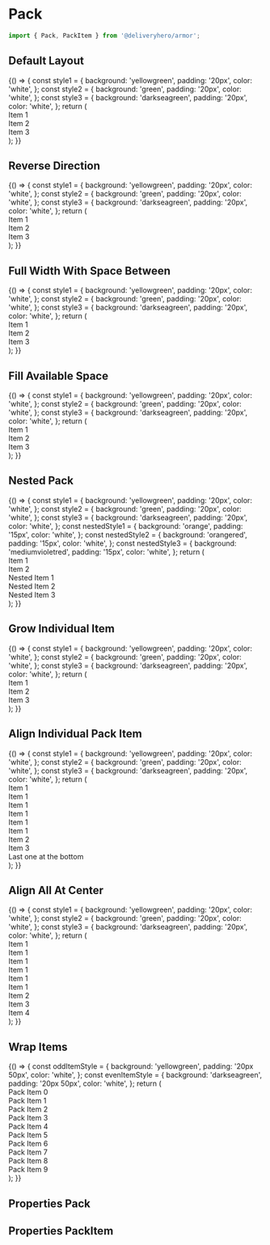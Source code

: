 

<Meta title="Components/Pack" component={Pack} />

# Pack

```js
import { Pack, PackItem } from '@deliveryhero/armor';
```

## Default Layout

<Preview>
    <Story name="DefaultLayout" height="250px">
        {() => {
            const style1 = {
                background: 'yellowgreen',
                padding: '20px',
                color: 'white',
            };
            const style2 = {
                background: 'green',
                padding: '20px',
                color: 'white',
            };
            const style3 = {
                background: 'darkseagreen',
                padding: '20px',
                color: 'white',
            };
            return (
                <Pack>
                    <PackItem>
                        <div style={style1}>Item 1</div>
                    </PackItem>
                    <PackItem>
                        <div style={style2}>Item 2</div>
                    </PackItem>
                    <PackItem>
                        <div style={style3}>Item 3</div>
                    </PackItem>
                </Pack>
            );
        }}
    </Story>
</Preview>

## Reverse Direction

<Preview>
    <Story name="ReverseDirection" height="250px">
        {() => {
            const style1 = {
                background: 'yellowgreen',
                padding: '20px',
                color: 'white',
            };
            const style2 = {
                background: 'green',
                padding: '20px',
                color: 'white',
            };
            const style3 = {
                background: 'darkseagreen',
                padding: '20px',
                color: 'white',
            };
            return (
                <Pack reverse>
                    <PackItem>
                        <div style={style1}>Item 1</div>
                    </PackItem>
                    <PackItem>
                        <div style={style2}>Item 2</div>
                    </PackItem>
                    <PackItem>
                        <div style={style3}>Item 3</div>
                    </PackItem>
                </Pack>
            );
        }}
    </Story>
</Preview>

## Full Width With Space Between

<Preview>
    <Story name="FullWidthWithSpaceBetween" height="250px">
        {() => {
            const style1 = {
                background: 'yellowgreen',
                padding: '20px',
                color: 'white',
            };
            const style2 = {
                background: 'green',
                padding: '20px',
                color: 'white',
            };
            const style3 = {
                background: 'darkseagreen',
                padding: '20px',
                color: 'white',
            };
            return (
                <Pack justifyContent="space-between">
                    <PackItem>
                        <div style={style1}>Item 1</div>
                    </PackItem>
                    <PackItem>
                        <div style={style2}>Item 2</div>
                    </PackItem>
                    <PackItem>
                        <div style={style3}>Item 3</div>
                    </PackItem>
                </Pack>
            );
        }}
    </Story>
</Preview>

## Fill Available Space

<Preview>
    <Story name="FillAvailableSpace" height="250px">
        {() => {
            const style1 = {
                background: 'yellowgreen',
                padding: '20px',
                color: 'white',
            };
            const style2 = {
                background: 'green',
                padding: '20px',
                color: 'white',
            };
            const style3 = {
                background: 'darkseagreen',
                padding: '20px',
                color: 'white',
            };
            return (
                <Pack>
                    <PackItem flexGrow={1}>
                        <div style={style1}>Item 1</div>
                    </PackItem>
                    <PackItem flexGrow={1}>
                        <div style={style2}>Item 2</div>
                    </PackItem>
                    <PackItem flexGrow={1}>
                        <div style={style3}>Item 3</div>
                    </PackItem>
                </Pack>
            );
        }}
    </Story>
</Preview>

## Nested Pack

<Preview>
    <Story name="NestedPack" height="250px">
        {() => {
            const style1 = {
                background: 'yellowgreen',
                padding: '20px',
                color: 'white',
            };
            const style2 = {
                background: 'green',
                padding: '20px',
                color: 'white',
            };
            const style3 = {
                background: 'darkseagreen',
                padding: '20px',
                color: 'white',
            };
            const nestedStyle1 = {
                background: 'orange',
                padding: '15px',
                color: 'white',
            };
            const nestedStyle2 = {
                background: 'orangered',
                padding: '15px',
                color: 'white',
            };
            const nestedStyle3 = {
                background: 'mediumvioletred',
                padding: '15px',
                color: 'white',
            };
            return (
                <Pack>
                    <PackItem flexGrow={1}>
                        <div style={style1}>Item 1</div>
                    </PackItem>
                    <PackItem flexGrow={1}>
                        <div style={style2}>Item 2</div>
                    </PackItem>
                    <PackItem flexGrow={1}>
                        <div style={{...style3, padding: '5px'}}>
                            <Pack>
                                <PackItem flexGrow={1}>
                                    <div style={nestedStyle1}>
                                        Nested Item 1
                                    </div>
                                </PackItem>
                                <PackItem flexGrow={1}>
                                    <div style={nestedStyle2}>
                                        Nested Item 2
                                    </div>
                                </PackItem>
                                <PackItem flexGrow={1}>
                                    <div style={nestedStyle3}>
                                        Nested Item 3
                                    </div>
                                </PackItem>
                            </Pack>
                        </div>
                    </PackItem>
                </Pack>
            );
        }}
    </Story>
</Preview>

## Grow Individual Item

<Preview>
    <Story name="GrowIndividualItem" height="250px">
        {() => {
            const style1 = {
                background: 'yellowgreen',
                padding: '20px',
                color: 'white',
            };
            const style2 = {
                background: 'green',
                padding: '20px',
                color: 'white',
            };
            const style3 = {
                background: 'darkseagreen',
                padding: '20px',
                color: 'white',
            };
            return (
                <Pack justifyContent="space-between">
                    <PackItem>
                        <div style={style1}>Item 1</div>
                    </PackItem>
                    <PackItem flexGrow={10}>
                        <div style={style2}>Item 2</div>
                    </PackItem>
                    <PackItem>
                        <div style={style3}>Item 3</div>
                    </PackItem>
                </Pack>
            );
        }}
    </Story>
</Preview>

## Align Individual Pack Item

<Preview>
    <Story name="AlignPackItem" height="250px">
        {() => {
            const style1 = {
                background: 'yellowgreen',
                padding: '20px',
                color: 'white',
            };
            const style2 = {
                background: 'green',
                padding: '20px',
                color: 'white',
            };
            const style3 = {
                background: 'darkseagreen',
                padding: '20px',
                color: 'white',
            };
            return (
                <Pack alignItems="flex-start">
                    <PackItem>
                        <div style={style1}>
                            Item 1 <br />
                            Item 1 <br />
                            Item 1 <br />
                            Item 1 <br />
                            Item 1 <br />
                            Item 1 <br />
                        </div>
                    </PackItem>
                    <PackItem>
                        <div style={style3}>Item 2</div>
                    </PackItem>
                    <PackItem flexGrow={10}>
                        <div style={style2}>Item 3</div>
                    </PackItem>
                    <PackItem alignSelf="flex-end">
                        <div style={style3}>Last one at the bottom</div>
                    </PackItem>
                </Pack>
            );
        }}
    </Story>
</Preview>

## Align All At Center

<Preview>
    <Story name="AlignAllAtCenter" height="250px">
        {() => {
            const style1 = {
                background: 'yellowgreen',
                padding: '20px',
                color: 'white',
            };
            const style2 = {
                background: 'green',
                padding: '20px',
                color: 'white',
            };
            const style3 = {
                background: 'darkseagreen',
                padding: '20px',
                color: 'white',
            };
            return (
                <Pack alignItems="center">
                    <PackItem>
                        <div style={style1}>
                            Item 1 <br />
                            Item 1 <br />
                            Item 1 <br />
                            Item 1 <br />
                            Item 1 <br />
                            Item 1 <br />
                        </div>
                    </PackItem>
                    <PackItem>
                        <div style={style3}>Item 2</div>
                    </PackItem>
                    <PackItem flexGrow={10}>
                        <div style={style2}>Item 3</div>
                    </PackItem>
                    <PackItem>
                        <div style={style3}>Item 4</div>
                    </PackItem>
                </Pack>
            );
        }}
    </Story>
</Preview>

## Wrap Items

<Preview>
    <Story name="WrapItems" height="250px">
        {() => {
            const oddItemStyle = {
                background: 'yellowgreen',
                padding: '20px 50px',
                color: 'white',
            };
            const evenItemStyle = {
                background: 'darkseagreen',
                padding: '20px 50px',
                color: 'white',
            };
            return (
                <Pack flexWrap="wrap">
                    <PackItem>
                        <div style={evenItemStyle}>Pack Item 0</div>
                    </PackItem>
                    <PackItem>
                        <div style={oddItemStyle}>Pack Item 1</div>
                    </PackItem>
                    <PackItem>
                        <div style={evenItemStyle}>Pack Item 2</div>
                    </PackItem>
                    <PackItem>
                        <div style={oddItemStyle}>Pack Item 3</div>
                    </PackItem>
                    <PackItem>
                        <div style={evenItemStyle}>Pack Item 4</div>
                    </PackItem>
                    <PackItem>
                        <div style={oddItemStyle}>Pack Item 5</div>
                    </PackItem>
                    <PackItem>
                        <div style={evenItemStyle}>Pack Item 6</div>
                    </PackItem>
                    <PackItem>
                        <div style={oddItemStyle}>Pack Item 7</div>
                    </PackItem>
                    <PackItem>
                        <div style={evenItemStyle}>Pack Item 8</div>
                    </PackItem>
                    <PackItem>
                        <div style={oddItemStyle}>Pack Item 9</div>
                    </PackItem>
                </Pack>
            );
        }}
    </Story>
</Preview>

## Properties Pack

<Props of={Pack} />

## Properties PackItem

<Props of={PackItem} />
